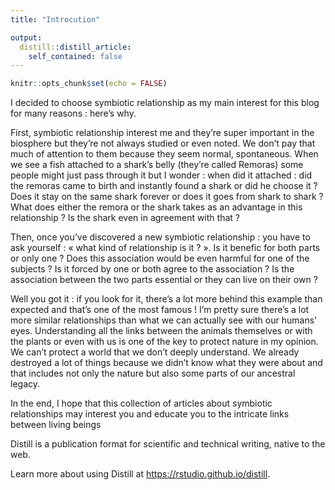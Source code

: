 ```yaml
---
title: "Introcution"

output:
  distill::distill_article:
    self_contained: false
---
```


```r
knitr::opts_chunk$set(echo = FALSE)
```

I decided to choose symbiotic relationship as my main interest for this blog for many reasons : here's why.

First, symbiotic relationship interest me and they're super important in the biosphere but they're not always studied or even noted. We don’t pay that much of attention to them because they seem normal, spontaneous. 
When we see a fish attached to a shark’s belly (they’re called Remoras) some people might just pass through it but I wonder : when did it attached : did the remoras came to birth and instantly found a shark or did he choose it ? Does it stay on the same shark forever or does it goes from shark to shark ? What does either the remora or the shark takes as an advantage in this relationship ? Is the shark even in agreement with that ?

Then, once you’ve discovered a new symbiotic relationship : you have to ask yourself : « what kind of relationship is it ? ». Is it benefic for both parts or only one ? Does this association would be even harmful for one of the subjects ? Is it forced by one or both agree to the association ? Is the association between the two parts essential or they can live on their own ?

Well you got it : if you look for it, there’s a lot more behind this example than expected and that’s one of the most famous !
I’m pretty sure there’s a lot more similar relationships than what we can actually see with our humans’ eyes. Understanding all the links between the animals themselves or with the plants or even with us is one of the key to protect nature in my opinion.
We can’t protect a world that we don’t deeply understand. 
We already destroyed a lot of things because we didn’t know what they were about and that includes not only the nature but also some parts of our ancestral legacy.

In the end, I hope that this collection of articles about symbiotic relationships may interest you and educate you to the intricate links between living beings


Distill is a publication format for scientific and technical writing, native to the web.

Learn more about using Distill at <https://rstudio.github.io/distill>.

